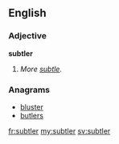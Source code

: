 ==English==

===Adjective===
'''subtler'''

# {{context|obsolete|lang=en}} {{en-comparative of|subtle}}  ''More [[subtle]].''

===Anagrams===
* [[bluster#English|bluster]]
* [[butlers#English|butlers]]

[[fr:subtler]]
[[my:subtler]]
[[sv:subtler]]